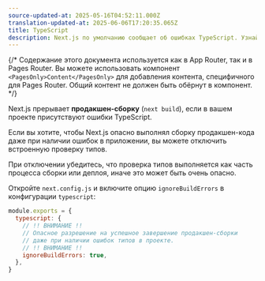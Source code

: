```yaml
---
source-updated-at: 2025-05-16T04:52:11.000Z
translation-updated-at: 2025-06-06T17:20:35.065Z
title: TypeScript
description: Next.js по умолчанию сообщает об ошибках TypeScript. Узнайте, как отключить эту функцию.
---
```


{/* Содержание этого документа используется как в App Router, так и в Pages Router. Вы можете использовать компонент `<PagesOnly>Content</PagesOnly>` для добавления контента, специфичного для Pages Router. Общий контент не должен быть обёрнут в компонент. */}

Next.js прерывает **продакшен-сборку** (`next build`), если в вашем проекте присутствуют ошибки TypeScript.

Если вы хотите, чтобы Next.js опасно выполнял сборку продакшен-кода даже при наличии ошибок в приложении, вы можете отключить встроенную проверку типов.

При отключении убедитесь, что проверка типов выполняется как часть процесса сборки или деплоя, иначе это может быть очень опасно.

Откройте `next.config.js` и включите опцию `ignoreBuildErrors` в конфигурации `typescript`:

```js filename="next.config.js"
module.exports = {
  typescript: {
    // !! ВНИМАНИЕ !!
    // Опасное разрешение на успешное завершение продакшен-сборки
    // даже при наличии ошибок типов в проекте.
    // !! ВНИМАНИЕ !!
    ignoreBuildErrors: true,
  },
}
```